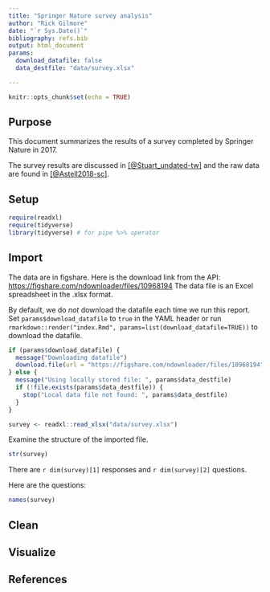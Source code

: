 ```yaml
---
title: "Springer Nature survey analysis"
author: "Rick Gilmore"
date: "`r Sys.Date()`"
bibliography: refs.bib
output: html_document
params:
  download_datafile: false
  data_destfile: "data/survey.xlsx"

---
```


```r
knitr::opts_chunk$set(echo = TRUE)
```

## Purpose

This document summarizes the results of a survey completed by Springer Nature in 2017.

The survey results are discussed in [[@Stuart_undated-tw]](https://doi.org/10.6084/m9.figshare.5975011) and the raw data are found in [[@Astell2018-sc]](https://doi.org/10.6084/m9.figshare.5971387.v1).

## Setup

```r
require(readxl)
require(tidyverse)
library(tidyverse) # for pipe %>% operator
```


## Import

The data are in figshare.
Here is the download link from the API: <https://figshare.com/ndownloader/files/10968194>
The data file is an Excel spreadsheet in the .xlsx format.

By default, we do _not_ download the datafile each time we run this report.
Set `params$download_datafile` to `true` in the YAML header or run `rmarkdown::render("index.Rmd", params=list(download_datafile=TRUE))` to download the datafile.

```r
if (params$download_datafile) {
  message("Downloading datafile")
  download.file(url = "https://figshare.com/ndownloader/files/10968194", destfile = params$data_destfile)
} else {
  message("Using locally stored file: ", params$data_destfile)
  if (!file.exists(params$data_destfile)) {
    stop("Local data file not found: ", params$data_destfile)
  }
}
```

```r
survey <- readxl::read_xlsx("data/survey.xlsx")
```

Examine the structure of the imported file.

```r
str(survey)
```

There are `r dim(survey)[1]` responses and `r dim(survey)[2]` questions.

Here are the questions:

```r
names(survey)
```

## Clean

## Visualize

## References